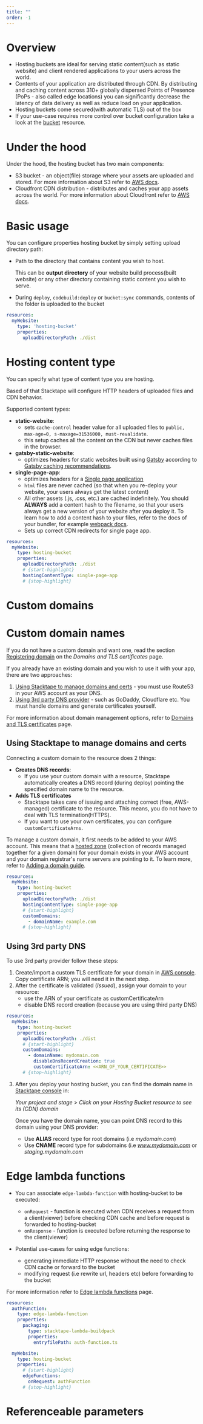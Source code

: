```yaml
---
title: ""
order: -1
---
```


# Overview

- Hosting buckets are ideal for serving static content(such as static website) and client rendered applications to your
  users across the world.
- Contents of your application are distributed through CDN. By distributing and caching content across 310+ globally
  dispersed Points of Presence (PoPs - also called edge locations) you can significantly decrease the latency of data
  delivery as well as reduce load on your application.
- Hosting buckets come secured(with automatic TLS) out of the box
- If your use-case requires more control over bucket configuration take a look at the [bucket](/resources/buckets)
  resource.

# Under the hood

Under the hood, the hosting bucket has two main components:

- S3 bucket - an object(file) storage where your assets are uploaded and stored. For more information about S3 refer to
  [AWS docs](https://aws.amazon.com/s3/).
- Cloudfront CDN distribution - distributes and caches your app assets across the world. For more information about
  Cloudfront refer to [AWS docs](https://aws.amazon.com/cloudfront/).

# Basic usage

You can configure properties hosting bucket by simply setting upload directory path:

-   Path to the directory that contains content you wish to host.
    
    This can be **output directory** of your website build process(built website) or any other directory containing static content you wish to serve.
    
-   During `deploy`, `codebuild:deploy` or `bucket:sync` commands, contents of the folder is uploaded to the bucket

```yml
resources:
  myWebsite:
    type: 'hosting-bucket'
    properties:
      uploadDirectoryPath: ./dist
```

<PropertiesTable definitionName="HostingBucket" />

# Hosting content type

You can specify what type of content type you are hosting.

Based of that Stacktape will configure HTTP headers of uploaded files and CDN behavior.

Supported content types:

-   **static-website**:
    -   sets `cache-control` header value for all uploaded files to `public, max-age=0, s-maxage=31536000, must-revalidate`.
    -   this setup caches all the content on the CDN but never caches files in the browser.
-   **gatsby-static-website**:
    -   optimizes headers for static websites built using [Gatsby](https://www.gatsbyjs.com/) according to [Gatsby caching recommendations](https://www.gatsbyjs.com/docs/caching/).
-   **single-page-app**:
    -   optimizes headers for a [Single page application](https://en.wikipedia.org/wiki/Single-page_application)
    -   `html` files are never cached (so that when you re-deploy your website, your users always get the latest content)
    -   All other assets (.js, .css, etc.) are cached indefinitely. You should **ALWAYS** add a content hash to the filename, so that your users always get a new version of your website after you deploy it. To learn how to add a content hash to your files, refer to the docs of your bundler, for example [webpack docs](https://webpack.js.org/guides/caching/).
    -   Sets up correct CDN redirects for single page app.

```yml
resources:
  myWebsite:
    type: hosting-bucket
    properties:
      uploadDirectoryPath: ./dist
      # {start-highlight}
      hostingContentType: single-page-app
      # {stop-highlight}
```

# Custom domains

# Custom domain names

If you do not have a custom domain and want one, read the section
[Registering domain](/other-resources/domains-and-certificates/#registering-domain) on the _Domains and TLS
certificates_ page.

If you already have an existing domain and you wish to use it with your app, there are two approaches:

1. [Using Stacktape to manage domains and certs](#using-stacktape-to-manage-domain-and-certs) - you must use Route53 in
   your AWS account as your DNS.
2. [Using 3rd party DNS provider](#using-3rd-party-dns) - such as GoDaddy, Cloudflare etc. You must handle domains and
   generate certificates yourself.

For more information about domain management options, refer to
[Domains and TLS certificates](/other-resources/domains-and-certificates/) page.

## Using Stacktape to manage domains and certs

Connecting a custom domain to the resource does 2 things:

-   **Creates DNS records**:
    -   If you use your custom domain with a resource, Stacktape automatically creates a DNS record (during deploy) pointing the specified domain name to the resource.
-   **Adds TLS certificates**
    -   Stacktape takes care of issuing and attaching correct (free, AWS-managed) certificate to the resource. This means, you do not have to deal with TLS termination(HTTPS).
    -   If you want to use your own certificates, you can configure `customCertificateArns`.

To manage a custom domain, it first needs to be added to your AWS account. This means that a [hosted zone](https://docs.aws.amazon.com/Route53/latest/DeveloperGuide/AboutHZWorkingWith.html) (collection of records managed together for a given domain) for your domain exists in your AWS account and your domain registrar's name servers are pointing to it. To learn more, refer to [Adding a domain guide](/other-resources/domains-and-certificates/#adding-domain).

```yml
resources:
  myWebsite:
    type: hosting-bucket
    properties:
      uploadDirectoryPath: ./dist
      hostingContentType: single-page-app
      # {start-highlight}
      customDomains:
        - domainName: example.com
      # {stop-highlight}
```

## Using 3rd party DNS

To use 3rd party provider follow these steps:

1. Create/import a custom TLS certificate for your domain in
   [AWS console](https://console.aws.amazon.com/acm/home#/certificates/list). Copy certificate ARN; you will need it in
   the next step.
2. After the certificate is validated (_Issued_), assign your domain to your resource:
   - use the ARN of your certificate as customCertificateArn
   - disable DNS record creation (because you are using third party DNS)

```yml
resources:
  myWebsite:
    type: hosting-bucket
    properties:
      uploadDirectoryPath: ./dist
      # {start-highlight}
      customDomains:
        - domainName: mydomain.com
          disableDnsRecordCreation: true
          customCertificateArn: <<ARN_OF_YOUR_CERTIFICATE>>
      # {stop-highlight}
```

3. After you deploy your hosting bucket, you can find the domain name in
   [Stacktape console](https://console.stacktape.com/projects) in:

   _Your project and stage_ > _Click on your Hosting Bucket resource to see its (CDN) domain_

   Once you have the domain name, you can point DNS record to this domain using your DNS provider:

   - Use **ALIAS** record type for root domains (i.e _mydomain.com_)
   - Use **CNAME** record type for subdomains (i.e _www.mydomain.com_ or _staging.mydomain.com_

# Edge lambda functions

-   You can associate `edge-lambda-function` with hosting-bucket to be executed:
    
    -   `onRequest` - function is executed when CDN receives a request from a client(viewer) before checking CDN cache and before request is forwarded to hosting-bucket
    -   `onResponse` - function is executed before returning the response to the client(viewer)
-   Potential use-cases for using edge functions:
    
    -   generating immediate HTTP response without the need to check CDN cache or forward to the bucket
    -   modifying request (i.e rewrite url, headers etc) before forwarding to the bucket

For more information refer to [Edge lambda functions](/compute-resources/edge-lambda-functions) page.

<PropertiesTable definitionName="EdgeFunctionsConfig" searchForReferencesInDefinition="HostingBucketProps" />

```yml
resources:
  authFunction:
    type: edge-lambda-function
    properties:
      packaging:
        type: stacktape-lambda-buildpack
        properties:
          entryfilePath: auth-function.ts

  myWebsite:
    type: hosting-bucket
    properties:
      # {start-highlight}
      edgeFunctions:
        onRequest: authFunction
      # {stop-highlight}
```

# Referenceable parameters

<ReferenceableParams resource="hosting-bucket" />
